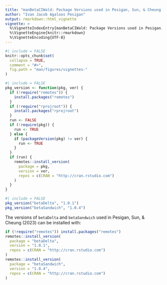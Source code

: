 ```yaml
---
title: "manBetaCIWald: Package Versions used in Pesigan, Sun, & Cheung (2023)"
author: "Ivan Jacob Agaloos Pesigan"
output: rmarkdown::html_vignette
vignette: >
  %\VignetteIndexEntry{manBetaCIWald: Package Versions used in Pesigan, Sun, & Cheung (2023)}
  %\VignetteEngine{knitr::rmarkdown}
  %\VignetteEncoding{UTF-8}
---
```


```r
#| include = FALSE
knitr::opts_chunk$set(
  collapse = TRUE,
  comment = "#>",
  fig.path = "man/figures/vignettes-"
)
```

```r
#| include = FALSE
pkg_version <- function(pkg, ver) {
  if (!require("remotes")) {
    install.packages("remotes")
  }
  if (!require("rprojroot")) {
    install.packages("rprojroot")
  }
  run <- FALSE
  if (!require(pkg)) {
    run <- TRUE
  } else {
    if (packageVersion(pkg) != ver) {
      run <- TRUE
    }
  }
  if (run) {
    remotes::install_version(
      package = pkg,
      version = ver,
      repos = c(CRAN = "http://cran.rstudio.com")
    )
  }
}
```

```r
#| include = FALSE
pkg_version("betaDelta", "1.0.1")
pkg_version("betaSandwich", "1.0.4")
```

The versions of `betaDelta` and `betaSandwich` used in Pesigan, Sun, & Cheung (2023) 
can be installed with:

```r
if (!require("remotes")) install.packages("remotes")
remotes::install_version(
  package = "betaDelta",
  version = "1.0.1",
  repos = c(CRAN = "http://cran.rstudio.com")
)
remotes::install_version(
  package = "betaSandwich",
  version = "1.0.4",
  repos = c(CRAN = "http://cran.rstudio.com")
)
```
